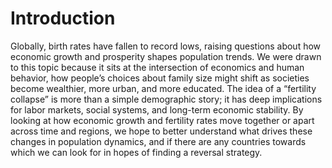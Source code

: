 # Introduction
Globally, birth rates have fallen to record lows, raising questions about how economic growth and prosperity shapes population trends. We were drawn to this topic because it sits at the intersection of economics and human behavior, how people’s choices about family size might shift as societies become wealthier, more urban, and more educated. The idea of a “fertility collapse” is more than a simple demographic story; it has deep implications for labor markets, social systems, and long-term economic stability. By looking at how economic growth and fertility rates move together or apart across time and regions, we hope to better understand what drives these changes in population dynamics, and if there are any countries towards which we can look for in hopes of finding a reversal strategy.
